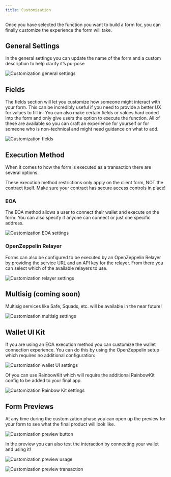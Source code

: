 ```yaml
---
title: Customization
---
```


Once you have selected the function you want to build a form for, you can finally customize the experience the form will take.

## General Settings

In the general settings you can update the name of the form and a custom description to help clarify it’s purpose

![Customization general settings](/contracts-ui-builder/customization-general.png)

## Fields

The fields section will let you customize how someone might interact with your form. This can be incredibly useful if you need to provide a better UX for values to fill in. You can also make certain fields or values hard coded into the form and only give users the option to execute the function. All of these are available so you can craft an experience for yourself or for someone who is non-technical and might need guidance on what to add.

![Customization fields](/contracts-ui-builder/customization-fields.png)

## Execution Method

When it comes to how the form is executed as a transaction there are several options.



These execution method restrictions only apply on the client form, NOT the contract itself. Make sure your contract has secure access controls in place!


### EOA

The EOA method allows a user to connect their wallet and execute on the form. You can also specify if anyone can connect or just one specific address.

![Customization EOA settings](/contracts-ui-builder/customization-eoa.png)

### OpenZeppelin Relayer

Forms can also be configured to be executed by an OpenZeppelin Relayer by providing the service URL and an API key for the relayer. From there you can select which of the available relayers to use.

![Customization relayer settings](/contracts-ui-builder/customization-relayer.png)

## Multisig (coming soon)

Multisig services like Safe, Squads, etc. will be available in the near future!

![Customization multisig settings](/contracts-ui-builder/customization-multisig.png)

## Wallet UI Kit

If you are using an EOA execution method you can customize the wallet connection experience. You can do this by using the OpenZeppelin setup which requires no additional configuration:

![Customization wallet UI settings](/contracts-ui-builder/customization-wallet-ui.png)

Of you can use RainbowKit which will require the additional RainbowKit config to be added to your final app.

![Customization Rainbow Kit settings](/contracts-ui-builder/customization-rainbow.png)

## Form Previews

At any time during the customization phase you can open up the preview for your form to see what the final product will look like.

![Customization preview button](/contracts-ui-builder/customization-preview-button.png)

In the preview you can also test the interaction by connecting your wallet and using it!

![Customization preview usage](/contracts-ui-builder/customization-preview-usage.png)

![Customization preview transaction](/contracts-ui-builder/customization-preview-tx.png)
